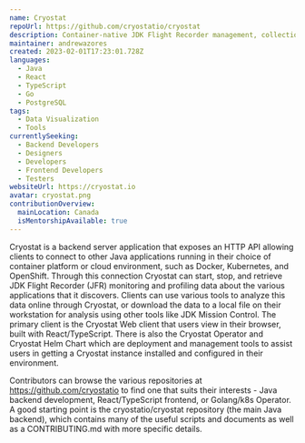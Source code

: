 ```yaml
---
name: Cryostat
repoUrl: https://github.com/cryostatio/cryostat
description: Container-native JDK Flight Recorder management, collection, and analysis tool.
maintainer: andrewazores
created: 2023-02-01T17:23:01.728Z
languages:
  - Java
  - React
  - TypeScript
  - Go
  - PostgreSQL
tags:
  - Data Visualization
  - Tools
currentlySeeking:
  - Backend Developers
  - Designers
  - Developers
  - Frontend Developers
  - Testers
websiteUrl: https://cryostat.io
avatar: cryostat.png
contributionOverview:
  mainLocation: Canada
  isMentorshipAvailable: true
---
```


<Overview>

Cryostat is a backend server application that exposes an HTTP API allowing clients to connect to other Java applications running in their choice of container platform or cloud environment, such as Docker, Kubernetes, and OpenShift. Through this connection Cryostat can start, stop, and retrieve JDK Flight Recorder (JFR) monitoring and profiling data about the various applications that it discovers. Clients can use various tools to analyze this data online through Cryostat, or download the data to a local file on their workstation for analysis using other tools like JDK Mission Control. The primary client is the Cryostat Web client that users view in their browser, built with React/TypeScript. There is also the Cryostat Operator and Cryostat Helm Chart which are deployment and management tools to assist users in getting a Cryostat instance installed and configured in their environment.

</Overview>

<Contributing>

Contributors can browse the various repositories at https://github.com/cryostatio to find one that suits their interests - Java backend development, React/TypeScript frontend, or Golang/k8s Operator. A good starting point is the cryostatio/cryostat repository (the main Java backend), which contains many of the useful scripts and documents as well as a CONTRIBUTING.md with more specific details.

</Contributing>
